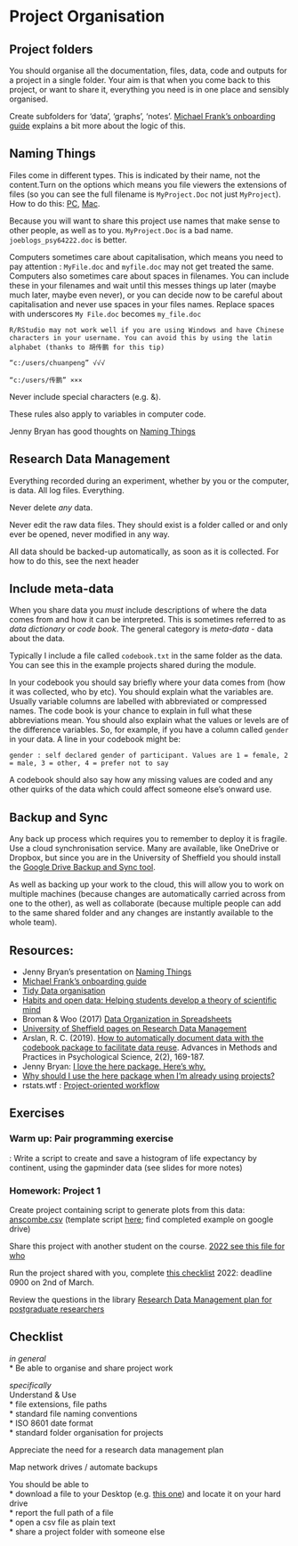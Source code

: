 # Project Organisation
  
## Project folders

You should organise all the documentation, files, data, code and outputs for a project in a single folder. Your aim is that when you come back to this project, or want to share it, everything you need is in one place and sensibly organised.

Create subfolders for 'data', 'graphs', 'notes'. [Michael Frank's onboarding guide](http://babieslearninglanguage.blogspot.co.uk/2017/01/onboarding.html) explains a bit more about the logic of this.

## Naming Things

Files come in different types. This is indicated by their name, not the content.Turn on the options which means you file viewers the extensions of files (so you can see the full filename is ``MyProject.Doc`` not just ``MyProject``). How to do this: [PC](https://www.howtogeek.com/205086/beginner-how-to-make-windows-show-file-extensions/), [Mac](https://support.apple.com/en-gb/guide/mac-help/mchlp2304/mac).

Because you will want to share this project use names that make sense to other people, as well as to you. ``MyProject.Doc`` is a bad name. ``joeblogs_psy64222.doc`` is better.

Computers sometimes care about capitalisation, which means you need to pay attention : ``MyFile.doc`` and ``myfile.doc`` may not get treated the same. Computers also sometimes care about spaces in filenames. You can include these in your filenames and wait until this messes things up later (maybe much later, maybe even never), or you can decide now to be careful about capitalisation and never use spaces in your files names. Replace spaces with underscores ``My File.doc`` becomes ``my_file.doc``

```block
R/RStudio may not work well if you are using Windows and have Chinese characters in your username. You can avoid this by using the latin alphabet (thanks to 胡传鹏 for this tip)

“c:/users/chuanpeng” √√√

“c:/users/传鹏” ×××  
```

Never include special characters (e.g. &).

These rules also apply to variables in computer code.

Jenny Bryan has good thoughts on [Naming Things](http://www2.stat.duke.edu/~rcs46/lectures_2015/01-markdown-git/slides/naming-slides/naming-slides.pdf)
  
## Research Data Management

Everything recorded during an experiment, whether by you or the computer, is data. All log files. Everything.

Never delete *any* data.

Never edit the raw data files. They should exist is a folder called \raw or \data and only ever be opened, never modified in any way.

All data should be backed-up automatically, as soon as it is collected. For how to do this, see the next header

## Include meta-data

When you share data you *must* include descriptions of where the data comes from and how it can be interpreted. This is sometimes referred to as *data dictionary* or *code book*. The general category is *meta-data* - data about the data.

Typically I include a file called ```codebook.txt``` in the same folder as the data. You can see this in the example projects shared during the module.

In your codebook you should say briefly where your data comes from (how it was collected, who by etc). You should explain what the variables are. Usually variable columns are labelled with abbreviated or compressed names. The code book is your chance to explain in full what these abbreviations mean. You should also explain what the values or levels are of the difference variables. So, for example, if you have a column called ```gender``` in your data. A line in your codebook might be:

```gender : self declared gender of participant. Values are 1 = female, 2 = male, 3 = other, 4 = prefer not to say```

A codebook should also say how any missing values are coded and any other quirks of the data which could affect someone else's onward use.

## Backup and Sync

Any back up process which requires you to remember to deploy it is fragile. Use a cloud synchronisation service. Many are available, like OneDrive or Dropbox, but since you are in the University of Sheffield you should install the [Google Drive Backup and Sync tool](https://www.google.com/drive/download/). 

As well as backing up your work to the cloud, this will allow you to work on multiple machines (because changes are automatically carried across from one to the other), as well as collaborate (because multiple people can add to the same shared folder and any changes are instantly available to the whole team).


## Resources: 

* Jenny Bryan's presentation on [Naming Things](http://www2.stat.duke.edu/~rcs46/lectures_2015/01-markdown-git/slides/naming-slides/naming-slides.pdf)
* [Michael Frank's onboarding guide](http://babieslearninglanguage.blogspot.co.uk/2017/01/onboarding.html)
* [Tidy Data organisation](http://vita.had.co.nz/papers/tidy-data.pdf) 
* [Habits and open data: Helping students develop a theory of scientific mind ](http://bayesfactor.blogspot.co.uk/2015/11/habits-and-open-data-helping-students.html)
* Broman & Woo (2017) [Data Organization in Spreadsheets](https://www.tandfonline.com/doi/full/10.1080/00031305.2017.1375989)
* [University of Sheffield pages on Research Data Management](https://www.sheffield.ac.uk/library/rdm/index)
* Arslan, R. C. (2019). [How to automatically document data with the codebook package to facilitate data reuse](https://journals.sagepub.com/doi/full/10.1177/2515245919838783). Advances in Methods and Practices in Psychological Science, 2(2), 169-187.
* Jenny Bryan: [I love the here package. Here's why.](https://github.com/jennybc/here_here)
* [Why should I use the here package when I'm already using projects?](https://malco.io/2018/11/05/why-should-i-use-the-here-package-when-i-m-already-using-projects/)
* rstats.wtf : [Project-oriented workflow](https://rstats.wtf/project-oriented-workflow.html)

## Exercises

### Warm up: Pair programming exercise

: Write a script to create and save a histogram of life expectancy by continent, using the gapminder data (see slides for more notes)

### Homework: Project 1

Create project containing script to generate plots from this data: [anscombe.csv](static/anscombe.csv) (template script [here](static/project1.R); find completed example on google drive) 

Share this project with another student on the course. [2022 see this file for who](https://docs.google.com/spreadsheets/d/1gDbF07ekkz19HshAiDpZ6iu_y5iOKWrpyXDQKElV794/edit?usp=sharing)

Run the project shared with you, complete [this checklist](https://docs.google.com/forms/d/e/1FAIpQLSdfOtUIUEs66W0nSqrHTHrMT-iubygdAhNFhUwbu0kOLZIMeA/viewform?usp=sf_link) 2022: deadline 0900 on 2nd of March.

Review the questions in the library [Research Data Management plan for postgraduate researchers](https://docs.google.com/document/d/1rHXl2LYhgv7zeuwc5fDRMyqSgE3OaLa8/edit?usp=sharing&ouid=109750001665912327637&rtpof=true&sd=true)

## Checklist

*in general*  
 * Be able to organise and share project work

*specifically*  
Understand & Use  
 * file extensions, file paths  
 * standard file naming conventions  
 * ISO 8601 date format  
 * standard folder organisation for projects  

Appreciate the need for a research data management plan

Map network drives / automate backups

You should be able to  
 * download a file to your Desktop (e.g. [this one](static/anscombe.csv)) and locate it on your hard drive  
 * report the full path of a file  
 * open a csv file as plain text  
 * share a project folder with someone else  

